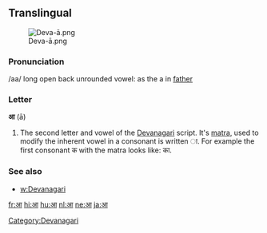 ==Translingual==
[[File:Deva-ā.png|thumb]]

{{attention|sa}}{{attention|hi}} <!--Each language which uses Devanagari should have its own section-->
===Pronunciation===
/aa/ long open back unrounded vowel: as the a in [[father]]

===Letter===
'''आ''' (ā)

# The second letter and vowel of the [[Devanagari]] script. It's [[matra]], used to modify the inherent vowel in a consonant is written ा. For example the first consonant क with the matra looks like: का.

===See also===
*[[w:Devanagari]]

[[Category:Devanagari]]

[[fr:आ]]
[[hi:आ]]
[[hu:आ]]
[[nl:आ]]
[[ne:आ]]
[[ja:आ]]
